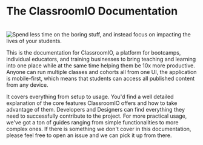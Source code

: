 # The ClassroomIO Documentation

<br />
<img
	alt='Spend less time on the boring stuff, and instead focus on impacting the lives of your students.'
	src='https://classroomio.com/classroomio-opengraph-image.png'
/>

This is the documentation for ClassroomIO, a platform for bootcamps, individual educators, and training businesses to bring teaching and learning into one place while at the same time helping them be 10x more productive. Anyone can run multiple classes and cohorts all from one UI, the application is mobile-first, which means that students can access all published content from any device.

It covers everything from setup to usage. You'd find a well detailed explanation of the core features ClassroomIO offers and how to take advantage of them. Developers and Designers can find everything they need to successfully contribute to the project. For more practical usage, we've got a ton of guides ranging from simple functionalities to more complex ones. If there is something we don't cover in this documentation, please feel free to open an issue and we can pick it up from there.
